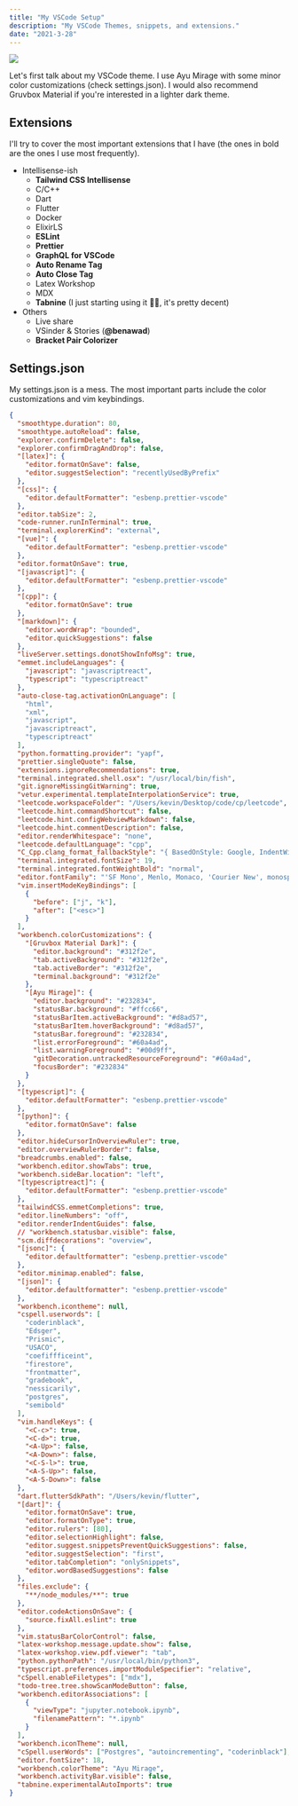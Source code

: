 ```yaml
---
title: "My VSCode Setup"
description: "My VSCode Themes, snippets, and extensions."
date: "2021-3-28"
---
```


<Image src="/static/vscode.png" width={720} height={610} priority />

Let's first talk about my VSCode theme. I use Ayu Mirage with some minor color customizations (check settings.json). I would also recommend Gruvbox Material if you're interested in a lighter dark theme.

## Extensions

I'll try to cover the most important extensions that I have (the ones in bold are the ones I use most frequently).

- Intellisense-ish
  - **Tailwind CSS Intellisense**
  - C/C++
  - Dart
  - Flutter
  - Docker
  - ElixirLS
  - **ESLint**
  - **Prettier**
  - **GraphQL for VSCode**
  - **Auto Rename Tag**
  - **Auto Close Tag**
  - Latex Workshop
  - MDX
  - **Tabnine** (I just starting using it 🤷‍♂️, it's pretty decent)
- Others
  - Live share
  - VSinder & Stories (**@benawad**)
  - **Bracket Pair Colorizer**

## Settings.json

My settings.json is a mess. The most important parts include the color customizations and vim keybindings.

```json
{
  "smoothtype.duration": 80,
  "smoothtype.autoReload": false,
  "explorer.confirmDelete": false,
  "explorer.confirmDragAndDrop": false,
  "[latex]": {
    "editor.formatOnSave": false,
    "editor.suggestSelection": "recentlyUsedByPrefix"
  },
  "[css]": {
    "editor.defaultFormatter": "esbenp.prettier-vscode"
  },
  "editor.tabSize": 2,
  "code-runner.runInTerminal": true,
  "terminal.explorerKind": "external",
  "[vue]": {
    "editor.defaultFormatter": "esbenp.prettier-vscode"
  },
  "editor.formatOnSave": true,
  "[javascript]": {
    "editor.defaultFormatter": "esbenp.prettier-vscode"
  },
  "[cpp]": {
    "editor.formatOnSave": true
  },
  "[markdown]": {
    "editor.wordWrap": "bounded",
    "editor.quickSuggestions": false
  },
  "liveServer.settings.donotShowInfoMsg": true,
  "emmet.includeLanguages": {
    "javascript": "javascriptreact",
    "typescript": "typescriptreact"
  },
  "auto-close-tag.activationOnLanguage": [
    "html",
    "xml",
    "javascript",
    "javascriptreact",
    "typescriptreact"
  ],
  "python.formatting.provider": "yapf",
  "prettier.singleQuote": false,
  "extensions.ignoreRecommendations": true,
  "terminal.integrated.shell.osx": "/usr/local/bin/fish",
  "git.ignoreMissingGitWarning": true,
  "vetur.experimental.templateInterpolationService": true,
  "leetcode.workspaceFolder": "/Users/kevin/Desktop/code/cp/leetcode",
  "leetcode.hint.commandShortcut": false,
  "leetcode.hint.configWebviewMarkdown": false,
  "leetcode.hint.commentDescription": false,
  "editor.renderWhitespace": "none",
  "leetcode.defaultLanguage": "cpp",
  "C_Cpp.clang_format_fallbackStyle": "{ BasedOnStyle: Google, IndentWidth: 2, ColumnLimit: 0}",
  "terminal.integrated.fontSize": 19,
  "terminal.integrated.fontWeightBold": "normal",
  "editor.fontFamily": "'SF Mono', Menlo, Monaco, 'Courier New', monospace",
  "vim.insertModeKeyBindings": [
    {
      "before": ["j", "k"],
      "after": ["<esc>"]
    }
  ],
  "workbench.colorCustomizations": {
    "[Gruvbox Material Dark]": {
      "editor.background": "#312f2e",
      "tab.activeBackground": "#312f2e",
      "tab.activeBorder": "#312f2e",
      "terminal.background": "#312f2e"
    },
    "[Ayu Mirage]": {
      "editor.background": "#232834",
      "statusBar.background": "#ffcc66",
      "statusBarItem.activeBackground": "#d8ad57",
      "statusBarItem.hoverBackground": "#d8ad57",
      "statusBar.foreground": "#232834",
      "list.errorForeground": "#60a4ad",
      "list.warningForeground": "#00d9ff",
      "gitDecoration.untrackedResourceForeground": "#60a4ad",
      "focusBorder": "#232834"
    }
  },
  "[typescript]": {
    "editor.defaultFormatter": "esbenp.prettier-vscode"
  },
  "[python]": {
    "editor.formatOnSave": false
  },
  "editor.hideCursorInOverviewRuler": true,
  "editor.overviewRulerBorder": false,
  "breadcrumbs.enabled": false,
  "workbench.editor.showTabs": true,
  "workbench.sideBar.location": "left",
  "[typescriptreact]": {
    "editor.defaultFormatter": "esbenp.prettier-vscode"
  },
  "tailwindCSS.emmetCompletions": true,
  "editor.lineNumbers": "off",
  "editor.renderIndentGuides": false,
  // "workbench.statusbar.visible": false,
  "scm.diffdecorations": "overview",
  "[jsonc]": {
    "editor.defaultformatter": "esbenp.prettier-vscode"
  },
  "editor.minimap.enabled": false,
  "[json]": {
    "editor.defaultformatter": "esbenp.prettier-vscode"
  },
  "workbench.icontheme": null,
  "cspell.userwords": [
    "coderinblack",
    "Edsger",
    "Prismic",
    "USACO",
    "coefiffficeint",
    "firestore",
    "frontmatter",
    "gradebook",
    "nessicarily",
    "postgres",
    "semibold"
  ],
  "vim.handleKeys": {
    "<C-c>": true,
    "<C-d>": true,
    "<A-Up>": false,
    "<A-Down>": false,
    "<C-S-l>": true,
    "<A-S-Up>": false,
    "<A-S-Down>": false
  },
  "dart.flutterSdkPath": "/Users/kevin/flutter",
  "[dart]": {
    "editor.formatOnSave": true,
    "editor.formatOnType": true,
    "editor.rulers": [80],
    "editor.selectionHighlight": false,
    "editor.suggest.snippetsPreventQuickSuggestions": false,
    "editor.suggestSelection": "first",
    "editor.tabCompletion": "onlySnippets",
    "editor.wordBasedSuggestions": false
  },
  "files.exclude": {
    "**/node_modules/**": true
  },
  "editor.codeActionsOnSave": {
    "source.fixAll.eslint": true
  },
  "vim.statusBarColorControl": false,
  "latex-workshop.message.update.show": false,
  "latex-workshop.view.pdf.viewer": "tab",
  "python.pythonPath": "/usr/local/bin/python3",
  "typescript.preferences.importModuleSpecifier": "relative",
  "cSpell.enableFiletypes": ["mdx"],
  "todo-tree.tree.showScanModeButton": false,
  "workbench.editorAssociations": [
    {
      "viewType": "jupyter.notebook.ipynb",
      "filenamePattern": "*.ipynb"
    }
  ],
  "workbench.iconTheme": null,
  "cSpell.userWords": ["Postgres", "autoincrementing", "coderinblack"],
  "editor.fontSize": 18,
  "workbench.colorTheme": "Ayu Mirage",
  "workbench.activityBar.visible": false,
  "tabnine.experimentalAutoImports": true
}
```

